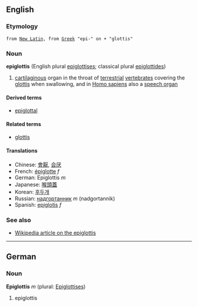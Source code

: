 {{wikipedia}}
==English==
=== Etymology ===
 from [[New Latin]], from [[Greek]] "epi-" on + "glottis"
===Noun===
'''epiglottis''' (English plural [[epiglottises]]; classical plural [[epiglottides]])

<!-- this def is terrible - please replace! -->
#[[cartilaginous]] organ in the throat of [[terrestrial]] [[vertebrate]]s covering the [[glottis]] when swallowing, and in [[Homo sapiens]] also a [[speech organ]] 

====Derived terms====
*[[epiglottal]]

====Related terms====
*[[glottis]]

====Translations====
*Chinese: [[會厭]], [[会厌]]
*French: [[épiglotte]] ''f''
*German: Epiglottis ''m''
*Japanese: [[喉頭蓋]]
*Korean: [[후두개]]
*Russian: [[надгортанник]] ''m'' (nadgortannik)
*Spanish: [[epiglotis]] ''f''

===See also===
*[[w:Epiglottis|Wikipedia article on the epiglottis]]

----

==German==
===Noun===
'''Epiglottis''' ''m'' (plural: [[Epiglottises]])

# epiglottis